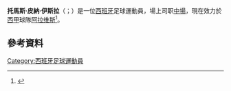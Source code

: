 {{noteTA
|G1=Football
|G2=uefa
|1=zh-hans:托马斯;zh-hk:湯馬士;zh-tw:托馬斯;
|2=zh-hans:皮纳;zh-hk:賓拿;zh-tw:皮納;
}}

{{Infobox football biography
| name = 托馬斯·皮納<br>''Tomás Pina''
| image = Tomás Pina Isla.jpg
| image_size = 200px
| caption = 2012年，为[[马略卡足球俱乐部|马略卡]]出场的皮纳
| fullname = Tomás Pina Isla
| birth_date = {{Birth date and age|1987|10|14|df=y}}
| birth_place = {{SPA}}[[比利亚尔塔德圣胡安|比利亚尔塔德圣胡安]]
| height = 1.85m
| position = [[中场|中场]]
| currentclub = [[阿拉维斯体育|阿拉维斯]]
| clubnumber = 8
| youthyears1 = | youthclubs1 = {{le|帕拉学校体育俱乐部|CP Parla Escuela|帕拉学校}}
| youthyears2 = | youthclubs2 = {{le|莫斯托莱斯体育俱乐部|CD Móstoles|莫斯托莱斯}}
| years1 = 2007–2008 | clubs1 = {{le|莫斯托莱斯体育俱乐部|CD Móstoles|莫斯托莱斯}} | caps1 = 35 | goals1 = 0
| years2 = 2008–2011 | clubs2 = {{le|马略卡足球俱乐部B队|RCD Mallorca B|马略卡预备队}} | caps2 = 52 | goals2 = 5
| years3 = 2010–2013 | clubs3 = [[马略卡足球俱乐部|马略卡]] | caps3 = 77 | goals3 = 1
| years4 = 2013–2016 | clubs4 = [[比利亚雷亚尔足球俱乐部|比利亚雷亚尔]] | caps4 = 84 | goals4 = 2
| years5 = 2016–2018 | clubs5 = [[布鲁日足球俱乐部|布鲁日]] | caps5 = 6 | goals5 = 1
| years6 = 2017–2018 | clubs6 = → [[阿拉维斯体育|阿拉维斯]] (租借) | caps6 = 30 | goals6 = 1
| years7 = 2018– | clubs7 = [[阿拉维斯体育|阿拉维斯]] | caps7 = 66 | goals7 = 4
| club-update = 2019年10月29日
| nationalteam-update =
}}

'''托馬斯·皮納·伊斯拉'''（{{lang-es|Tomás Pina Isla}}；{{bd|1987年|10月14日}}）是一位[[西班牙|西班牙]]足球運動員，場上司职[[中場|中場]]，現在效力於[[西班牙足球甲級聯賽|西甲]]球隊[[阿拉维斯体育|阿拉维斯]]<ref>{{cite web|url=http://uk.soccerway.com/players/tomas-pina-isla/113777/|title=Pina|publisher=Soccerway|accessdate=2014-01-09|archive-date=2019-10-17|archive-url=https://web.archive.org/web/20191017004609/https://uk.soccerway.com/players/tomas-pina-isla/113777/|dead-url=no}}</ref>。

==參考資料==
{{Reflist}}

{{艾拉維斯體育會球員名單}}

{{DEFAULTSORT:Pina, Tomás}}
[[Category:西班牙足球運動員|Category:西班牙足球運動員]]